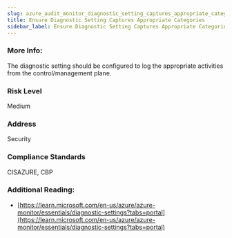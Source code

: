 ```yaml
---
slug: azure_audit_monitor_diagnostic_setting_captures_appropriate_categories
title: Ensure Diagnostic Setting Captures Appropriate Categories
sidebar_label: Ensure Diagnostic Setting Captures Appropriate Categories
---
```


### More Info:

The diagnostic setting should be configured to log the appropriate activities from the control/management plane.

### Risk Level

Medium

### Address

Security

### Compliance Standards

CISAZURE, CBP

### Additional Reading:

- [https://learn.microsoft.com/en-us/azure/azure-monitor/essentials/diagnostic-settings?tabs=portal](https://learn.microsoft.com/en-us/azure/azure-monitor/essentials/diagnostic-settings?tabs=portal) 

